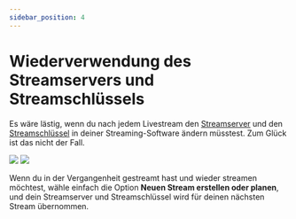 ---
sidebar_position: 4
---

# Wiederverwendung des Streamservers und Streamschlüssels

Es wäre lästig, wenn du nach jedem Livestream den [Streamserver](https://odysee.com/$/livestream?t=Setup) und den [Streamschlüssel](https://odysee.com/$/livestream?t=Setup) in deiner Streaming-Software ändern müsstest. Zum Glück ist das nicht der Fall. 

![](/img/de/stream_key_and_stream_server_screen_dark.png#dark)
![](/img/de/stream_key_and_stream_server_screen_light.png#light)

Wenn du in der Vergangenheit gestreamt hast und wieder streamen möchtest, wähle einfach die Option **Neuen Stream erstellen oder planen**, und dein Streamserver und Streamschlüssel wird für deinen nächsten Stream übernommen.
